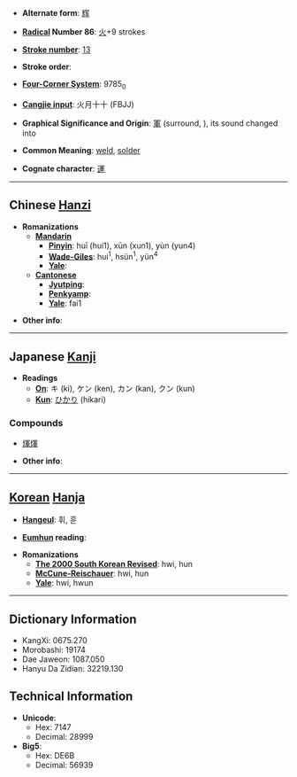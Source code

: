 * '''Alternate form''': [[辉]]

* '''[[Wiktionary:Chinese radical index| Radical]] Number 86''': [[Wiktionary:Chinese radical index 火|火]]+9 strokes

* '''[[Wiktionary:Chinese total strokes index|Stroke number]]''': [[Wiktionary:Chinese total strokes index 13|13]]

* '''Stroke order''': 

* '''[[Wiktionary:Chinese four corner index|Four-Corner System]]''': 9785<sub>0</sub>

* '''[[Wiktionary:Chinese Cangjie index|Cangjie input]]''': 火月十十 (FBJJ)

* '''Graphical Significance and Origin''': [[軍]] (surround, {{IPAchar|kɪuən}}), its sound changed into {{IPAchar|hɪuər}} 

* '''Common Meaning''': [[weld]], [[solder]]

* '''Cognate character''': [[運]]

----

== Chinese [[Hanzi]] ==

* '''Romanizations'''
** '''[[Mandarin]]'''
*** '''[[Pinyin]]''': huī (hui1), xūn (xun1), yùn (yun4)
*** '''[[Wade-Giles]]''': hui<sup>1</sup>, hsün<sup>1</sup>, yün<sup>4</sup>
*** '''[[Yale]]''': 
** '''[[Cantonese]]'''
*** '''[[Jyutping]]''':
*** '''[[Penkyamp]]''': 
*** '''[[Yale]]''': fai1

* '''Other info''': 

----

== Japanese [[Kanji]] ==

* '''Readings'''
** '''[[On]]''': キ (ki), ケン (ken), カン (kan), クン (kun)
** '''[[Kun]]''': [[ひかり]] (hikari)

===Compounds===
*[[煇煇]]

* '''Other info''':  

----

== [[Korean]] [[Hanja]] ==

* '''[[Hangeul]]''': 휘, 훈

* '''[[Eumhun]] reading''': 

* '''Romanizations'''
** '''[[The 2000 South Korean Revised Romanization|The 2000 South Korean Revised]]''': hwi, hun
** '''[[McCune-Reischauer]]''': hwi, hun
** '''[[Yale]]''': hwi, hwun

----

== Dictionary Information ==

* KangXi: 0675.270
* Morobashi: 19174
* Dae Jaweon: 1087.050
* Hanyu Da Zidian: 32219.130

== Technical Information ==

* '''Unicode''':
** Hex: 7147
** Decimal: 28999
* '''Big5''':
** Hex: DE6B
** Decimal: 56939